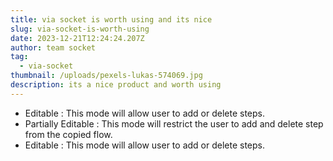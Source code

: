 ```yaml
---
title: via socket is worth using and its nice
slug: via-socket-is-worth-using
date: 2023-12-21T12:24:24.207Z
author: team socket
tag:
  - via-socket
thumbnail: /uploads/pexels-lukas-574069.jpg
description: its a nice product and worth using
---
```

* Editable : This mode will allow user to add or delete steps.
* Partially Editable : This mode will restrict the user to add and delete step from the copied flow.
* Editable : This mode will allow user to add or delete steps.